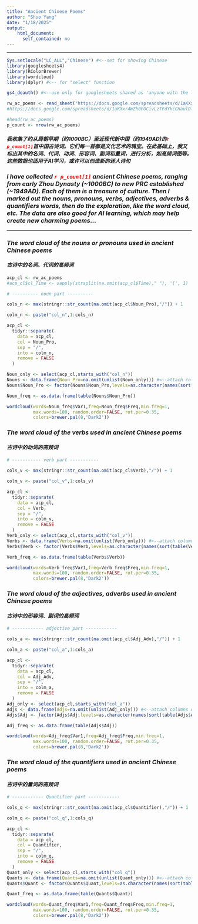 ```yaml
---
title: "Ancient Chinese Poems"
author: "Shuo Yang"
date: "1/18/2025"
output:
    html_document:
      self_contained: no
---
```


------------------------------------------------------------------------

```r
Sys.setlocale("LC_ALL","Chinese") #<--set for showing Chinese 
library(googlesheets4)
library(RColorBrewer)
library(wordcloud)
library(dplyr) #<-- for "select" function
```

```r

gs4_deauth() #<--use only for googlesheets shared as 'anyone with the link'

rw_ac_poems <- read_sheet("https://docs.google.com/spreadsheets/d/1aKXxr4WZh0FOCivLzTFdYkcCHaulDlG9jtPpoDEUvo0/edit?usp=sharing", sheet = "Poems")
#https://docs.google.com/spreadsheets/d/1aKXxr4WZh0FOCivLzTFdYkcCHaulDlG9jtPpoDEUvo0/edit?usp=sharing

#head(rw_ac_poems)
p_count <- nrow(rw_ac_poems)
```

#### ***我收集了约从周朝早期（约1000BC）至近现代新中国（约1949AD)的[`r p_count[1]`]{style="color:red"}首中国古诗词。它们每一首都是文化艺术的瑰宝。在此基础上，我又标出其中的名词、代词、动词、形容词、副词和量词，进行分析，如高频词图等。这些数据也适用于AI学习，或许可以创造新的迷人诗句***

### ***I have collected [`r p_count[1]`]{style="color:red"} ancient Chinese poems, ranging from early Zhou Dynasty (\~1000BC) to new PRC established (\~1949AD). Each of them is a treasure of culture. Then I marked out the nouns, pronouns, verbs, adjectives, adverbs & quantifiers words, then do the exploration, like the word cloud, etc. The data are also good for AI learning, which may help create new charming poems...***

------------------------------------------------------------------------

### ***The word cloud of the nouns or pronouns used in ancient Chinese poems***

#### ***古诗中的名词、代词的高频词***

```r

acp_cl <- rw_ac_poems
#acp_cl$cl_Time <- sapply(strsplit(na.omit(acp_cl$Time)," "), '[', 1)

# ---------- noun part ----------

cols_n <- max(stringr::str_count(na.omit(acp_cl$Noun_Pro),"/")) + 1

colm_n <- paste("col_n",1:cols_n)

acp_cl <-
  tidyr::separate(
    data = acp_cl,
    col = Noun_Pro,
    sep = "/",
    into = colm_n,
    remove = FALSE
  )

Noun_only <- select(acp_cl,starts_with("col_n"))
Nouns <- data.frame(Noun_Pro=na.omit(unlist(Noun_only))) #<--attach columns of values into one column
Nouns$Noun_Pro <- factor(Nouns$Noun_Pro,levels=as.character(names(sort(table(Nouns$Noun_Pro),decreasing=T)))) 

Noun_freq <- as.data.frame(table(Nouns$Noun_Pro))

wordcloud(words=Noun_freq$Var1,freq=Noun_freq$Freq,min.freq=1,
          max.words=100, random.order=FALSE, rot.per=0.35,
          colors=brewer.pal(8,'Dark2'))
```

### ***The word cloud of the verbs used in ancient Chinese poems***

#### ***古诗中的动词的高频词***

```r
# ----------- verb part -----------

cols_v <- max(stringr::str_count(na.omit(acp_cl$Verb),"/")) + 1

colm_v <- paste("col_v",1:cols_v)

acp_cl <-
  tidyr::separate(
    data = acp_cl,
    col = Verb,
    sep = "/",
    into = colm_v,
    remove = FALSE
  )
Verb_only <- select(acp_cl,starts_with("col_v"))
Verbs <- data.frame(Verbs=na.omit(unlist(Verb_only))) #<--attach columns of values into one column
Verbs$Verb <- factor(Verbs$Verb,levels=as.character(names(sort(table(Verbs$Verb),decreasing=T))))

Verb_freq <- as.data.frame(table(Verbs$Verb))

wordcloud(words=Verb_freq$Var1,freq=Verb_freq$Freq,min.freq=1,
          max.words=100, random.order=FALSE, rot.per=0.35,
          colors=brewer.pal(8,'Dark2'))
```

### ***The word cloud of the adjectives, adverbs used in ancient Chinese poems***

#### ***古诗中的形容词、副词的高频词***

```r
# ------------ adjective part ------------

cols_a <- max(stringr::str_count(na.omit(acp_cl$Adj_Adv),"/")) + 1

colm_a <- paste("col_a",1:cols_a)

acp_cl <-
  tidyr::separate(
    data = acp_cl,
    col = Adj_Adv,
    sep = "/",
    into = colm_a,
    remove = FALSE
  )
Adj_only <- select(acp_cl,starts_with("col_a"))
Adjs <- data.frame(Adjs=na.omit(unlist(Adj_only))) #<--attach columns of values into one column
Adjs$Adj <- factor(Adjs$Adj,levels=as.character(names(sort(table(Adjs$Adj),decreasing=T))))

Adj_freq <- as.data.frame(table(Adjs$Adj))

wordcloud(words=Adj_freq$Var1,freq=Adj_freq$Freq,min.freq=1,
          max.words=100, random.order=FALSE, rot.per=0.35,
          colors=brewer.pal(8,'Dark2'))

```

### ***The word cloud of the quantifiers used in ancient Chinese poems***

#### ***古诗中的量词的高频词***

```r
# ------------ Quantifier part ------------

cols_q <- max(stringr::str_count(na.omit(acp_cl$Quantifier),"/")) + 1

colm_q <- paste("col_q",1:cols_q)

acp_cl <-
  tidyr::separate(
    data = acp_cl,
    col = Quantifier,
    sep = "/",
    into = colm_q,
    remove = FALSE
  )
Quant_only <- select(acp_cl,starts_with("col_q"))
Quants <- data.frame(Quants=na.omit(unlist(Quant_only))) #<--attach columns of values into one column
Quants$Quant <- factor(Quants$Quant,levels=as.character(names(sort(table(Quants$Quant),decreasing=T))))

Quant_freq <- as.data.frame(table(Quants$Quant))

wordcloud(words=Quant_freq$Var1,freq=Quant_freq$Freq,min.freq=1,
          max.words=100, random.order=FALSE, rot.per=0.35,
          colors=brewer.pal(8,'Dark2'))

```
